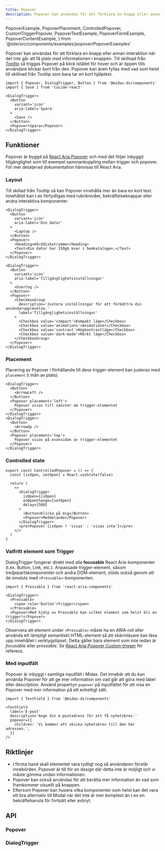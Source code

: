 ```yaml
---
title: Popover
description: Popover kan användas för att förklara en knapp eller annan interaktion när det inte går att få plats med informationen i knappen.
---
```


  PopoverExample,
  PopoverPlacement,
  ControlledPopover,
  CustomTriggerPopover,
  PopoverTextExample,
  PopoverFormExample,
  PopoverContentExample,
} from '@site/src/components/examples/popover/PopoverExamples'

<ComponentHeader
  name='Popover'
  friendlyName='Hjälptext, hjälpinnehåll'
/>

Popover kan användas för att förklara en knapp eller annan interaktion när det inte går att få plats med informationen i knappen. Till skillnad från [Tooltip](../tooltip) så triggas Popover på klick istället för hover och är öppen tills användare klickar bort från den. Popover kan även fyllas med vad som helst till skillnad från Tooltip som bara tar en kort hjälptext.

```tsx
import { Popover, DialogTrigger, Button } from '@midas-ds/components'
import { Save } from 'lucide-react'
```

```tsx
<DialogTrigger>
  <Button
    variant='icon'
    aria-label='Spara'
  >
    <Save />
  </Button>
  <Popover>Spara</Popover>
</DialogTrigger>
```

<PopoverExample />

## Funktioner

Popover är byggd på [React Aria Popover](https://react-spectrum.adobe.com/react-aria/Popover.html) och med det
följer inbyggd tillgänglighet som till exempel sammankoppling mellan trigger och popover. För mer detaljerad
dokumentation hänvisas till React Aria.

### Layout

Till skillad från Tooltip så kan Popover innehålla mer än bara en kort text. Innehållet kan t.ex förtydligas med rubriknivåer, bekräftelseknappar eller andra interaktiva komponenter.

```tsx
<DialogTrigger>
  <Button
    variant='icon'
    aria-label='Din dator'
  >
    <Laptop />
  </Button>
  <Popover>
    <Heading>Hårddiskutrymme</Heading>
    <Text>Din dator har 150gb kvar i hemkatalogen.</Text>
  </Popover>
</DialogTrigger>
```

<PopoverTextExample />

```tsx
<DialogTrigger>
  <Button
    variant='icon'
    aria-label='Tillgänglighetsinställningar'
  >
    <UserCog />
  </Button>
  <Popover>
    <CheckboxGroup
      description='Justera inställningar för att förbättra din användarupplevelse.'
      label='Tillgänglighetsinställningar'
    >
      <Checkbox value='compact'>Kompakt läge</Checkbox>
      <Checkbox value='animations'>Animationer</Checkbox>
      <Checkbox value='contrast'>Högkontrastläge</Checkbox>
      <Checkbox value='dark-mode'>Mörkt läge</Checkbox>
    </CheckboxGroup>
  </Popover>
</DialogTrigger>
```

<PopoverFormExample />

### Placement

Placering av Popover i förhållande till dess trigger-element kan justeras med `placement` (i mån av plats).

```tsx
<DialogTrigger>
  <Button>
    <ArrowLeft />
  </Button>
  <Popover placement='left'>
    Popover visas till vänster om trigger-elementet
  </Popover>
</DialogTrigger>
<DialogTrigger>
  <Button>
    <ArrowUp />
  </Button>
  <Popover placement='top'>
    Popover visas på ovansidan av trigger-elementet
  </Popover>
</DialogTrigger>
```

<PopoverPlacement />

### Controlled state

```tsx
export const ControlledPopover = () => {
  const [isOpen, setOpen] = React.useState(false)

  return (
    <>
      <DialogTrigger
        isOpen={isOpen}
        onOpenChange={setOpen}
        delay={500}
      >
        <Button>Klicka på mig</Button>
        <Popover>Meddelande</Popover>
      </DialogTrigger>
      <pre>Popover {isOpen ? 'visas' : 'visas inte'}</pre>
    </>
  )
}
```

<div className='card'>
  <ControlledPopover />
</div>

### Valfritt element som Trigger

DialogTrigger fungerar direkt med alla **focusable** React Aria-komponenter (t.ex. Button, Link, etc.). Anpassade trigger-element,
såsom tredjepartskomponenter och andra DOM-element, stöds också genom att de omsluts med `<Pressable>`-komponenten.

```tsx
import { Pressable } from 'react-aria-components'
```

```tsx
<DialogTrigger>
  <Pressable>
    <span role='button'>Trigger</span>
  </Pressable>
  <Popover>Med hjälp av Pressable kan vilket element som helst bli en trigger!</Popover>
</DialogTrigger>
```

<div
  className='card'
  style={{ display: 'block' }}
>
  <CustomTriggerPopover />
</div>

Observera att element under `<Pressable>` måste ha en ARIA-roll eller använda ett lämpligt semantiskt HTML-element
så att skärmläsare kan läsa upp innehållet i verktygstipset. Detta gäller bara element som inte redan är _focusable_
eller _pressable_. Se [React Aria Popover Custom trigger](https://react-spectrum.adobe.com/react-aria/Popover.html#custom-trigger)
för referens.

### Med inputfält

Popover är inbyggt i samtliga inputfält i Midas. Det innebär att du kan använda Popover för att ge mer information om vad går att göra med label eller description. Använd propertyn `popover` på inputfältet för att visa en Popover med mer information på ett enhetligt sätt.

```tsx
import { TextField } from '@midas-ds/components'
```

```tsx
<TextField
  label='E-post'
  description='Ange din e-postadress för att få nyhetsbrev.'
  popover={{
    children: 'Vi kommer att skicka nyhetsbrev till den här adressen.',
  }}
/>
```

<PopoverContentExample />

## Riktlinjer

- I första hand skall elementet vara tydligt nog så användaren förstår innebörden. Popover är till för en design där detta
  inte är möjligt och vi måste gömma undan informationen.
- Popover kan också användas för att berätta mer information än vad som framkommer visuellt på knappen.
- Eftersom Popover kan husera vilka komponenter som helst kan det vara ett bra alternativ till Modal när det inte är mer komplext än t.ex en bekräftelseruta för fortsätt eller avbryt.

## API

### Popover

<PropTable name='Popover' />

### DialogTrigger

<PropTable
  name='DialogTrigger'
  defaultOpen={false}
/>
```
